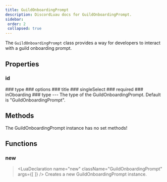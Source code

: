 ```yaml
---
title: GuildOnboardingPrompt
description: DiscordLuau docs for GuildOnboardingPrompt.
sidebar:
 order: 2
 collapsed: true
---
```

[//]: # (This file was automatically compiled through the Generator luau code under this repository)
[//]: # (if you want to edit the documentation of discord-luau, please write changes)
[//]: # (to the discord-luau repository itself, we extract the comments from discord-luau and translate)
[//]: # (them into markdown files that Nextra can interpret!)

[//]: # (----- DOCUMENT IMPORTS ----- )


[//]: # (----- DOCUMENT DESCRIPTION ----- )

The `GuildOnboardingPrompt` class provides a way for developers to interact with a guild onboarding prompt.

[//]: # (----- DOCUMENT PROPERTIES ----- )

## Properties

### id

<LuaProperty name="GuildOnboardingPrompt.id" type="string" />
### type

<LuaProperty name="GuildOnboardingPrompt.type" type="number" />
### options

<LuaProperty name="GuildOnboardingPrompt.options" type="{ Objects.GuildOnboardingPromptOption }" />
### title

<LuaProperty name="GuildOnboardingPrompt.title" type="string" />
### singleSelect

<LuaProperty name="GuildOnboardingPrompt.singleSelect" type="boolean" />
### required

<LuaProperty name="GuildOnboardingPrompt.required" type="boolean" />
### inOboarding

<LuaProperty name="GuildOnboardingPrompt.inOboarding" type="boolean" />
### type

<LuaProperty name="GuildOnboardingPrompt.type" type="string" />
---
The type of the GuildOnboardingPrompt. Default is "GuildOnboardingPrompt".

[//]: # (----- DOCUMENT METHODS ----- )

## Methods

The GuildOnboardingPrompt instance has no set methods!

[//]: # (----- DOCUMENT FUNCTIONS ----- )

## Functions

### new

> <LuaDeclaration name="new" className="GuildOnboardingPrompt" args={[  ]} />
Creates a new GuildOnboardingPrompt instance.

